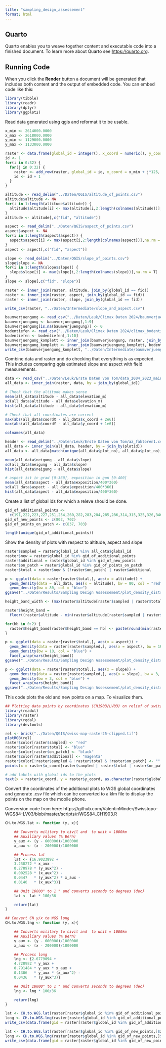 ```yaml
---
title: "sampling_design_assessement"
format: html
---
```


## Quarto

Quarto enables you to weave together content and executable code into a finished document. To learn more about Quarto see <https://quarto.org>.

## Running Code

When you click the **Render** button a document will be generated that includes both content and the output of embedded code. You can embed code like this:

```r
library(tibble)
library(readr)
library(dplyr)
library(ggplot2)
```

Read data generated using qgis and reformat it to be usable.
```r
x_min <- 2614000.0000
x_max <- 2618000.0000
y_min <- 1129000.0000
y_max <- 1133000.0000

raster <- data.frame(global_id = integer(), x_coord = numeric(), y_coord = numeric())
id <- 1
for(i in 0:32) {
  for(j in 0:32) {
    raster <- add_row(raster, global_id = id, x_coord = x_min + j*125, y_coord = y_max - i*125)
    id <- id + 1
  }
}

altitude <- read_delim("../Daten/QGIS/altitude_of_points.csv")
altitude$altitude <- NA
for(i in 1:length(altitude$altitude)) {
  altitude$altitude[i] <- max(altitude[i,2:length(colnames(altitude))],na.rm = T)
}
altitude <- altitude[,c("fid", "altitude")]

aspect <- read_delim("../Daten/QGIS/aspect_of_points.csv")
aspect$aspect <- NA
for(i in 1:length(aspect$aspect)) {
  aspect$aspect[i] <- max(aspect[i,2:length(colnames(aspect))],na.rm = T)
}
aspect <- aspect[,c("fid", "aspect")]

slope <- read_delim("../Daten/QGIS/slope_of_points.csv")
slope$slope <- NA
for(i in 1:length(slope$slope)) {
  slope$slope[i] <- max(slope[i,2:length(colnames(slope))],na.rm = T)
}
slope <- slope[,c("fid", "slope")]

raster <- inner_join(raster, altitude, join_by(global_id == fid))
raster <- inner_join(raster, aspect, join_by(global_id == fid))
raster <- inner_join(raster, slope, join_by(global_id == fid))

write_csv(raster, "../Daten/Intermediate/slope_and_aspect.csv")

baumverjuengung <- read_csv("../Daten/Leuk/Climax Daten 2024/baumverjuengung.csv")
baumverjuengung <- baumverjuengung[,1:9]
baumverjuengung[is.na(baumverjuengung)] <- 0
bodentiefen <- read_csv("../Daten/Leuk/Climax Daten 2024/climax_bodentiefen.csv")
bodentiefen <- bodentiefen[,1:10]
baumverjuengung_komplett <- inner_join(baumverjuengung, raster, join_by(PlotID == global_id))
baumverjuengung_komplett <- inner_join(baumverjuengung_komplett, bodentiefen, join_by(PlotID == PlotID))
write_csv(baumverjuengung_komplett, "../Daten/Intermediate/baumverjuengung_komplett.csv")
```

Combine data and raster and do checking that everything is as expected. This includes comparing qgis estimated slope and aspect with field measurements.
```r
data <- read_csv("../Daten/Leuk/Erste Daten von Tom/data_2004_2023_main_with_global_id.csv")
all_data <- inner_join(raster, data, by = join_by(global_id))

# Check that the altitude makes sense
mean(all_data$altitude - all_data$elevation_m)
sd(all_data$altitude - all_data$elevation_m)
hist(all_data$altitude - all_data$elevation_m)

# Check that all coordinates are correct
max(abs(all_data$coordX - all_data$x_coord + 2e6))
max(abs(all_data$coordY - all_data$y_coord + 1e6))

colnames(all_data)

header <- read_delim("../Daten/Leuk/Erste Daten von Tom/az_faktoren1.csv")
all_data <- inner_join(all_data, header, by = join_by(plotid))
all_data <- all_data[match(unique(all_data$plot_no), all_data$plot_no),]

mean(all_data$neigung - all_data$slope)
sd(all_data$neigung - all_data$slope)
hist(all_data$neigung - all_data$slope)

# aspect ist in grad [0-360], exposition in gon [0-400]
mean(all_data$aspect - all_data$exposition/400*360)
sd(all_data$aspect - all_data$exposition/400*360)
hist(all_data$aspect - all_data$exposition/400*360)
```

Create a list of global ids for which a releve should be done.
```r
gid_of_additional_points <- 
  c(191,222,223,227,251,254,260,282,283,284,285,286,314,315,325,326,346,347,357,358,378,379,390,444,455,456,477,487,488,509,520,521,542,553,554,574,575,585,586,605,607,617,637,639,640,649,669,670,680,681,682,703,712,745,769,776,778,803,808,811,836,837,870)
gid_of_new_points <- c(802, 702)
gid_of_points_on_patch <- c(837, 703)

length(unique(gid_of_additional_points))
```

Show the density of plots with respect to altitude, aspect and slope
```r
raster$sampled = raster$global_id %in% all_data$global_id
raster$new = raster$global_id %in% gid_of_additional_points
raster$additional = raster$global_id %in% gid_of_new_points
raster$on_patch = raster$global_id %in% gid_of_points_on_patch
raster$total = raster$new & (!raster$on_patch) | raster$additional

p <- ggplot(data = raster[raster$total,], aes(x = altitude)) + 
  geom_density(data = all_data, aes(x = altitude), bw = 80, col = "red") + 
  geom_density(bw = 80, col = "blue")
ggsave("../Daten/Results/Sampling Design Assessement/plot_density_distribution_of_altitude.png", p)

height_band_width <- (max(raster$altitude[raster$sampled | raster$total]) - min(raster$altitude[raster$sampled | raster$total]) + 1)/3

raster$height_band = 
  floor((raster$altitude - min(raster$altitude[raster$sampled | raster$total]))/height_band_width)

for(hb in 0:2) {
  raster$height_band[raster$height_band == hb] <- paste(round(min(raster$altitude[raster$sampled | raster$total]) + hb*height_band_width), " - ", round(min(raster$altitude[raster$sampled | raster$total]) + (hb + 1) * height_band_width), sep = "")
}

p <- ggplot(data = raster[raster$total,], aes(x = aspect)) + 
  geom_density(data = raster[raster$sampled,], aes(x = aspect), bw = 10, col = "red") + 
  geom_density(bw = 10, col = "blue") +
  facet_wrap(vars(height_band))
ggsave("../Daten/Results/Sampling Design Assessement/plot_density_distribution_of_aspect.png", p)

p <- ggplot(data = raster[raster$total,], aes(x = slope)) + 
  geom_density(data = raster[raster$sampled,], aes(x = slope), bw = 3, col = "red") + 
  geom_density(bw = 3, col = "blue") +
  facet_wrap(vars(height_band))
ggsave("../Daten/Results/Sampling Design Assessement/plot_density_distribution_of_slope.png", p)
```

This code plots the old and new points on a map. To visualize them.
```r
## Plotting data points by coordinates (CH1903/LV03) on relief of switzerland
library(readxl)
library(raster)
library(rgdal)
library(devtools)

rel <- brick("../Daten/QGIS/swiss-map-raster25-clipped.tif")
plotRGB(rel)
raster$color[raster$sampled] <- "red"
raster$color[raster$total] <- "blue"
raster$color[raster$on_patch] <- "black"
raster$color[raster$additional] <- "magenta"
raster$color[!raster$sampled & !raster$total & !raster$on_patch] <- ""
points(x = raster$x_coord[raster$sampled | raster$total | raster$on_patch], y = raster$y_coord[raster$sampled | raster$total | raster$on_patch], col = raster$color[raster$sampled | raster$total | raster$on_patch], type = "p" )

# add labels with global ids to the plots
text(x = raster$x_coord, y = raster$y_coord, as.character(raster$global_id), col = "black")
```


Convert the coordinates of the additional plots to WGS global coordinates and generate .csv file which can be converted to a klm file to display the points on the map on the mobile phone.

Conversion code from here: https://github.com/ValentinMinder/Swisstopo-WGS84-LV03/blob/master/scripts/r/WGS84_CH1903.R
```r
CH.to.WGS.lat <- function (y, x){

	## Converts military to civil and  to unit = 1000km
	## Auxiliary values (% Bern)
	y_aux <- (y - 600000)/1000000
	x_aux <- (x - 200000)/1000000

	## Process lat
	lat <- {16.9023892 +
	3.238272 * x_aux -
	0.270978 * (y_aux^2) -
	0.002528 * (x_aux^2) -
	0.0447   * (y_aux^2) * x_aux -
	0.0140   * (x_aux^3)}

	## Unit 10000" to 1 " and converts seconds to degrees (dec)
	lat <- lat * 100/36

  	return(lat)  
}

## Convert CH y/x to WGS long
CH.to.WGS.lng <- function (y, x){

	## Converts military to civil and  to unit = 1000km
	## Auxiliary values (% Bern)
	y_aux <- (y - 600000)/1000000
	x_aux <- (x - 200000)/1000000

	## Process long
	lng <- {2.6779094 +
	4.728982 * y_aux +
	0.791484 * y_aux * x_aux +
	0.1306   * y_aux * (x_aux^2) -
	0.0436   * (y_aux^3)}

	## Unit 10000" to 1 " and converts seconds to degrees (dec)
  	lng <- lng * 100/36

	return(lng)
}

lat <- CH.to.WGS.lat(raster[raster$global_id %in% gid_of_additional_points,]$x_coord - 2e6, raster[raster$global_id %in% gid_of_additional_points,]$y_coord - 1e6)
long <- CH.to.WGS.lng(raster[raster$global_id %in% gid_of_additional_points,]$x_coord - 2e6, raster[raster$global_id %in% gid_of_additional_points,]$y_coord - 1e6)
write_csv(data.frame(gid = raster[raster$global_id %in% gid_of_additional_points,]$global_id, long = long, lat = lat), "../Daten/Field/coordinates_of_new_points.csv")

lat <- CH.to.WGS.lat(raster[raster$global_id %in% gid_of_new_points,]$x_coord - 2e6, raster[raster$global_id %in% gid_of_new_points,]$y_coord - 1e6)
long <- CH.to.WGS.lng(raster[raster$global_id %in% gid_of_new_points,]$x_coord - 2e6, raster[raster$global_id %in% gid_of_new_points,]$y_coord - 1e6)
write_csv(data.frame(gid = raster[raster$global_id %in% gid_of_new_points,]$global_id, long = long, lat = lat), "../Daten/Field/coordinates_of_additional_points.csv")
```

